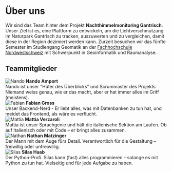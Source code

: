 
# Über uns

Wir sind das Team hinter dem Projekt **Nachthimmelmonitoring Gantrisch**. Unser Ziel ist es, eine Plattform zu entwickeln, um die Lichtverschmutzung im Naturpark Gantrisch zu tracken, auszuwerten und zu vergleichen, damit diese in der Region dezimiert werden kann.
Zurzeit besuchen wir das fünfte Semester im Studiengang Geomatik an der <a href="https://www.fhnw.ch/de" target="_blank">Fachhochschule Nordwestschweiz</a> mit Schwerpunkt in Geoinformatik und Raumanalyse.

## Teammitglieder

<div style={{ marginBottom: '20px' }}></div>

<div style={{ display: 'flex', alignItems: 'center', marginBottom: '20px' }}>
    <Image
        src="/portraits/nando.jpg"
        alt="Nando"
        width={100}
        height={100}
        style={{ borderRadius: '5%', marginRight: '10px' }}
    />
    <strong>Nando Amport</strong><br />
    Nando ist unser "Hüter des Überblicks" und Scrummaster des Projekts. Niemand weiss genau, wie er das macht, aber er hat immer alles im Griff (meistens).
</div>

<div style={{ marginBottom: '20px' }}></div>

<div style={{ display: 'flex', alignItems: 'center', marginBottom: '20px' }}>
    <Image
        src="/portraits/fabian.jpg"
        alt="Fabian"
        width={100}
        height={100}
        style={{ borderRadius: '5%', marginRight: '10px' }}
    />
    <strong>Fabian Gross</strong><br />
    Unser Backend-Nerd - Er liebt alles, was mit Datenbanken zu tun hat, und meidet das Frontend, als wäre es verflucht.
</div>

<div style={{ display: 'flex', alignItems: 'center', marginBottom: '20px' }}>
    <Image
        src="/portraits/mattia.jpg"
        alt="Mattia"
        width={100}
        height={100}
        style={{ borderRadius: '5%', marginRight: '10px' }}
    />
    <strong>Mattia Verzaroli</strong><br />
    Mattia ist unser Sprachgenie und hält die italienische Sektion am Laufen. Ob auf Italienisch oder mit Code – er bringt alles zusammen.
</div>

<div style={{ display: 'flex', alignItems: 'center', marginBottom: '20px' }}>
    <Image
        src="/portraits/nathan.jpg"
        alt="Nathan"
        width={100}
        height={100}
        style={{ borderRadius: '5%', marginRight: '10px' }}
    />
    <strong>Nathan Matzinger</strong><br />
    Der Mann mit dem Auge fürs Detail. Verantwortlich für die Gestaltung – freiwillig oder unfreiwillig.
</div>

<div style={{ display: 'flex', alignItems: 'center', marginBottom: '20px' }}>
    <Image
        src="/portraits/silas.jpg"
        alt="Silas"
        width={100}
        height={100}
        style={{ borderRadius: '5%', marginRight: '10px' }}
    />
    <strong>Silas Haab</strong><br />
    Der Python-Profi. Silas kann (fast) alles programmieren – solange es mit Python zu tun hat. Vielseitig und für jede Aufgabe zu haben.
</div>
